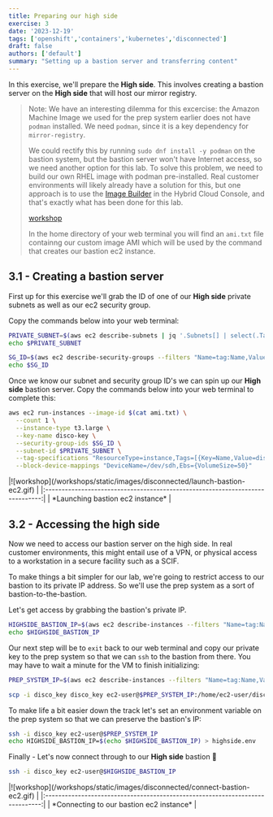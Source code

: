 ```yaml
---
title: Preparing our high side
exercise: 3
date: '2023-12-19'
tags: ['openshift','containers','kubernetes','disconnected']
draft: false
authors: ['default']
summary: "Setting up a bastion server and transferring content"
---
```


In this exercise, we'll prepare the **High side**. This involves creating a bastion server on the **High side** that will host our mirror registry. 

> Note: We have an interesting dilemma for this excercise: the Amazon Machine Image we used for the prep system earlier does not have `podman` installed. We need `podman`, since it is a key dependency for `mirror-registry`.
> 
> We could rectify this by running `sudo dnf install -y podman` on the bastion system, but the bastion server won't have Internet access, so we need another option for this lab. To solve this problem, we need to build our own RHEL image with podman pre-installed. Real customer environments will likely already have a solution for this, but one approach is to use the [Image Builder](https://console.redhat.com/insights/image-builder) in the Hybrid Cloud Console, and that's exactly what has been done for this lab.
>
> [workshop](/workshops/static/images/disconnected/image-builder.png)
> 
> In the home directory of your web terminal you will find an `ami.txt` file containng our custom image AMI which will be used by the command that creates our bastion ec2 instance.


## 3.1 - Creating a bastion server

First up for this exercise we'll grab the ID of one of our **High side** private subnets as well as our ec2 security group.

Copy the commands below into your web terminal:

```bash
PRIVATE_SUBNET=$(aws ec2 describe-subnets | jq '.Subnets[] | select(.Tags[].Value=="Private Subnet - disco").SubnetId' -r)
echo $PRIVATE_SUBNET

SG_ID=$(aws ec2 describe-security-groups --filters "Name=tag:Name,Values=disco-sg" | jq -r '.SecurityGroups[0].GroupId')
echo $SG_ID
```

Once we know our subnet and security group ID's we can spin up our **High side** bastion server. Copy the commands below into your web terminal to complete this:

```bash
aws ec2 run-instances --image-id $(cat ami.txt) \
  --count 1 \
  --instance-type t3.large \
  --key-name disco-key \
  --security-group-ids $SG_ID \
  --subnet-id $PRIVATE_SUBNET \
  --tag-specifications "ResourceType=instance,Tags=[{Key=Name,Value=disco-bastion-server}]" \
  --block-device-mappings "DeviceName=/dev/sdh,Ebs={VolumeSize=50}"
```

<Zoom>
|![workshop](/workshops/static/images/disconnected/launch-bastion-ec2.gif)      | 
|:-----------------------------------------------------------------------------:|
| *Launching bastion ec2 instance*                                              |
</Zoom>


## 3.2 - Accessing the high side

Now we need to access our bastion server on the high side. In real customer environments, this might entail use of a VPN, or physical access to a workstation in a secure facility such as a SCIF. 

To make things a bit simpler for our lab, we're going to restrict access to our bastion to its private IP address. So we'll use the prep system as a sort of bastion-to-the-bastion.

Let's get access by grabbing the bastion's private IP.

```bash
HIGHSIDE_BASTION_IP=$(aws ec2 describe-instances --filters "Name=tag:Name,Values=disco-bastion-server" | jq -r '.Reservations[0].Instances[0].PrivateIpAddress')
echo $HIGHSIDE_BASTION_IP
```

Our next step will be to `exit` back to our web terminal and copy our private key to the prep system so that we can `ssh` to the bastion from there. You may have to wait a minute for the VM to finish initializing:

```bash
PREP_SYSTEM_IP=$(aws ec2 describe-instances --filters "Name=tag:Name,Values=disco-prep-system" | jq -r '.Reservations[0].Instances[0].PublicIpAddress')

scp -i disco_key disco_key ec2-user@$PREP_SYSTEM_IP:/home/ec2-user/disco_key
```

To make life a bit easier down the track let's set an environment variable on the prep system so that we can preserve the bastion's IP:

```bash
ssh -i disco_key ec2-user@$PREP_SYSTEM_IP
echo HIGHSIDE_BASTION_IP=$(echo $HIGHSIDE_BASTION_IP) > highside.env
```

Finally - Let's now connect through to our **High side** bastion 🚀

```bash
ssh -i disco_key ec2-user@$HIGHSIDE_BASTION_IP
```

<Zoom>
|![workshop](/workshops/static/images/disconnected/connect-bastion-ec2.gif)     | 
|:-----------------------------------------------------------------------------:|
| *Connecting to our bastion ec2 instance*                                      |
</Zoom>



